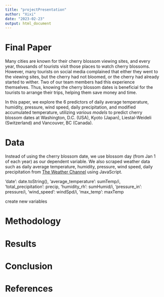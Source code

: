 ```yaml
---
title: "projectPresentation"
author: "Xixi"
date: "2023-02-23"
output: html_document
---
```


# Final Paper 

Many cities are known for their cherry blossom viewing sites, and every year, thousands of tourists visit those places to watch cherry blossoms. However, many tourists on social media complained that either they went to the viewing sites, but the cherry had not bloomed, or the cherry had already started to wither. Two of our team members had this experience themselves. Thus, knowing the cherry blossom dates is beneficial for the tourists to arrange their trips, helping them save money and time. 

In this paper, we explore the 6 predictors of daily average temperature, humidity, pressure, wind speed, daily precipitation, and modified accumulated temperature, utilizing *various models* to predict cherry blossom dates at Washington, D.C. (USA), Kyoto (Japan), Liestal-Weideli (Switzerland) and Vancouver, BC (Canada). 

# Data

Instead of using the cherry blossom date, we use blossom day (from Jan 1 of each year) as our dependent variable. We also scraped weather data such as daily average temperature, humidity, pressure, wind speed, daily precipitation from [The Weather Channel](https://weather.com/?Goto=Redirected) using JavaScript. 

'date': date.toString(),
                'average_temperature': sumTemp/i,
                'total_precipitation': precip,
                'humidity_rh': sumHumid/i,
                'pressure_in': pressure/i,
                'wind_speed': windSpd/i,
                'max_temp': maxTemp

create new variables 


# Methodology


# Results


# Conclusion


# References 
